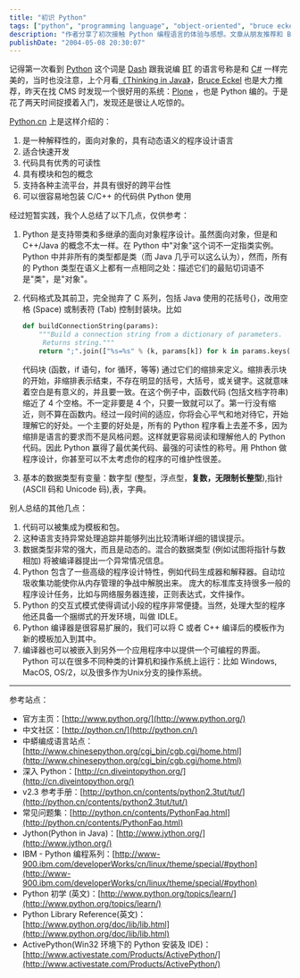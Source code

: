 ---
title: "初识 Python"
tags: ["python", "programming language", "object-oriented", "bruce eckel", "plone", "indentation", "language features", "bittorrent", "learning resources", "cross-platform"]
description: "作者分享了初次接触 Python 编程语言的体验与感想。文章从朋友推荐和 Bruce Eckel 的赞誉谈起，介绍了 Python 作为面向对象、解释型语言的主要特点，特别强调了其独特的缩进语法、强大的数据类型和卓越的可读性。作者对 Python 的跨平台性、异常处理能力和丰富的标准库等优势进行了总结，并提供了丰富的学习资源链接，包括官方网站、中文社区以及 IBM 的 Python 编程系列等，方便读者进一步学习。"
publishDate: "2004-05-08 20:30:07"
---

记得第一次看到 [Python](http://www.python.org) 这个词是 [Dash](http://dash.945.cn) 跟我说编 [BT](http://bitconjurer.org/BitTorrent/) 的语言号称是和 [C#](http://msdn.microsoft.com/vcsharp/) 一样完美的，当时也没注意，上个月看[《Thinking in Java》](http://www.mindview.net/Books/TIJ/)，[Bruce Eckel](http://www.bruceeckel.com/) 也是大力推荐，昨天在找 CMS 时发现一个很好用的系统：[Plone](http://www.plone.org) ，也是 Python 编的。于是花了两天时间捉摸着入门，发现还是很让人吃惊的。

[Python.cn](http://www.python.cn) 上是这样介绍的：

1. 是一种解释性的，面向对象的，具有动态语义的程序设计语言
2. 适合快速开发
3. 代码具有优秀的可读性
4. 具有模块和包的概念
5. 支持各种主流平台，并具有很好的跨平台性
6. 可以很容易地包装 C/C++ 的代码供 Python 使用

经过短暂实践，我个人总结了以下几点，仅供参考：

1. Python 是支持带类和多继承的面向对象程序设计。虽然面向对象，但是和 C++/Java 的概念不太一样。在 Python 中"对象"这个词不一定指类实例。Python 中并非所有的类型都是类（而 Java 几乎可以这么认为），然而，所有的 Python 类型在语义上都有一点相同之处：描述它们的最贴切词语不是"类"，是"对象"。
2. 代码格式及其前卫，完全抛弃了 C 系列，包括 Java 使用的花括号{}，改用空格 (Space) 或制表符 (Tab) 控制封装块。比如

   ```python
   def buildConnectionString(params):
       """Build a connection string from a dictionary of parameters.
        Returns string."""
       return ";".join(["%s=%s" % (k, params[k]) for k in params.keys()])
   ```

   代码块 (函数，if 语句，for 循环，等等) 通过它们的缩排来定义。缩排表示块的开始，非缩排表示结束，不存在明显的括号，大括号，或关键字。这就意味着空白是有意义的，并且要一致。在这个例子中，函数代码 (包括文档字符串) 缩近了 4 个空格。不一定非要是 4 个，只要一致就可以了。第一行没有缩近，则不算在函数内。经过一段时间的适应，你将会心平气和地对待它，开始理解它的好处。一个主要的好处是，所有的 Python 程序看上去差不多，因为缩排是语言的要求而不是风格问题。这样就更容易阅读和理解他人的 Python 代码。因此 Python 赢得了最优美代码、最强的可读性的称号。用 Phthon 做程序设计，你甚至可以不太考虑你的程序的可维护性很差。

3. 基本的数据类型有变量：数字型 (整型，浮点型，**复数，无限制长整型**),指针 (ASCII 码和 Unicode 码),表，字典。

别人总结的其他几点：

1. 代码可以被集成为模板和包。
2. 这种语言支持异常处理追踪并能够列出比较清晰详细的错误提示。
3. 数据类型非常的强大，而且是动态的。混合的数据类型 (例如试图将指针与数相加) 将被编译器提出一个异常情况信息。
4. Python 包含了一些高级的程序设计特性，例如代码生成器和解释器。自动垃圾收集功能使你从内存管理的争战中解脱出来。
   庞大的标准库支持很多一般的程序设计任务，比如与网络服务器连接，正则表达式，文件操作。
5. Python 的交互式模式使得调试小段的程序非常便捷。当然，处理大型的程序他还具备一个捆绑式的开发环境，叫做 IDLE。
6. Python 编译器是很容易扩展的，我们可以将 C 或者 C++ 编译后的模板作为新的模板加入到其中。
7. 编译器也可以被嵌入到另外一个应用程序中以提供一个可编程的界面。
   Python 可以在很多不同种类的计算机和操作系统上运行：比如 Windows, MacOS, OS/2，以及很多作为Unix分支的操作系统。

---

参考站点：

- 官方主页：[http://www.python.org/](http://www.python.org/)
- 中文社区：[http://python.cn/](http://python.cn/)
- 中蟒编成语言站点：[http://www.chinesepython.org/cgi_bin/cgb.cgi/home.html](http://www.chinesepython.org/cgi_bin/cgb.cgi/home.html)
- 深入 Python：[http://cn.diveintopython.org/](http://cn.diveintopython.org/)
- v2.3 参考手册：[http://python.cn/contents/python2.3tut/tut/](http://python.cn/contents/python2.3tut/tut/)
- 常见问题集：[http://python.cn/contents/PythonFaq.html](http://python.cn/contents/PythonFaq.html)
- Jython(Python in Java)：[http://www.jython.org/](http://www.jython.org/)
- IBM - Python 编程系列：[http://www-900.ibm.com/developerWorks/cn/linux/theme/special/#python](http://www-900.ibm.com/developerWorks/cn/linux/theme/special/#python)
- Python 初学 (英文)：[http://www.python.org/topics/learn/](http://www.python.org/topics/learn/)
- Python Library Reference(英文)：[http://www.python.org/doc/lib/lib.html](http://www.python.org/doc/lib/lib.html)
- ActivePython(Win32 环境下的 Python 安装及 IDE)：[http://www.activestate.com/Products/ActivePython/](http://www.activestate.com/Products/ActivePython/)
